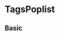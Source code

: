 
<Meta title="Components/TagsPoplist" component={TagsPoplist} />

# TagsPoplist

## Basic

<Canvas>
  <Story name="basic">
    <div style={{ width: 250 }}>
      <TagsPoplist tags={['smooth', 'code']} />
    </div>
  </Story>
</Canvas>

<Canvas>
  <Story name="popped">
    <div style={{ width: 250 }}>
      <TagsPoplist
        tags={[
          'smooth',
          'code',
          'lamaison_paris',
          'scaleway',
          'paris',
          'cloud',
        ]}
      />
    </div>
  </Story>
</Canvas>

<Canvas>
  <Story name="large">
    <div style={{ width: 350 }}>
      <TagsPoplist
        threshold={2}
        tags={[
          'very',
          'large',
          'large',
          'large',
          'large',
          'large',
          'large',
          'large',
          'large',
          'large',
          'large',
          'large',
          'large',
          'large',
          'large',
          'large',
          'large',
          'large',
          'large',
          'large',
          'large',
          'large',
          'large',
          'large',
          'large',
          'large',
          'large',
          'large',
          'large',
          'large',
          'large',
          'large',
          'large',
          'large',
          'large',
          'large',
          'large',
          'large',
          'large',
          'large',
          'large',
          'large',
          'large',
          'large',
          'large',
          'large',
          'large',
          'large',
          'large',
          'large',
          'large',
          'tooltip',
          'scaleway',
          'paris',
          'cloud',
        ]}
      />
    </div>
  </Story>
</Canvas>
